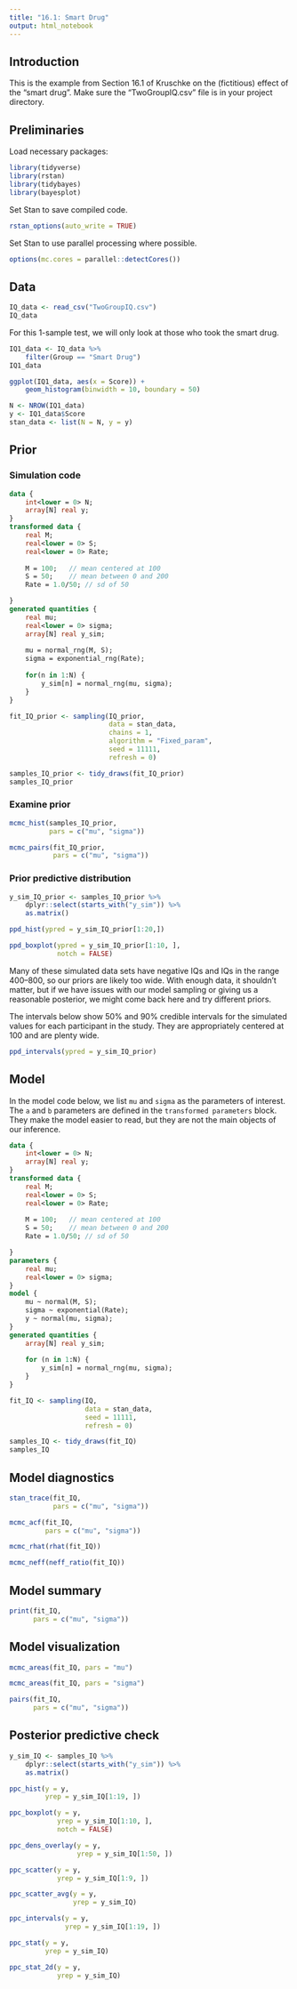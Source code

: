 ```yaml
---
title: "16.1: Smart Drug"
output: html_notebook
---
```



## Introduction

This is the example from Section 16.1 of Kruschke on the (fictitious) effect of the "smart drug". Make sure the "TwoGroupIQ.csv" file is in your project directory.


## Preliminaries

Load necessary packages:

```r
library(tidyverse)
library(rstan)
library(tidybayes)
library(bayesplot)
```

Set Stan to save compiled code.

```r
rstan_options(auto_write = TRUE)
```

Set Stan to use parallel processing where possible.

```r
options(mc.cores = parallel::detectCores())
```


## Data

```r
IQ_data <- read_csv("TwoGroupIQ.csv")
IQ_data
```

For this 1-sample test, we will only look at those who took the smart drug.

```r
IQ1_data <- IQ_data %>%
    filter(Group == "Smart Drug")
IQ1_data
```

```r
ggplot(IQ1_data, aes(x = Score)) +
    geom_histogram(binwidth = 10, boundary = 50)
```

```r
N <- NROW(IQ1_data)
y <- IQ1_data$Score
stan_data <- list(N = N, y = y)
```


## Prior

### Simulation code

```stan
data {
    int<lower = 0> N;
    array[N] real y;
}
transformed data {
    real M;
    real<lower = 0> S;
    real<lower = 0> Rate;
    
    M = 100;   // mean centered at 100
    S = 50;    // mean between 0 and 200
    Rate = 1.0/50; // sd of 50

}
generated quantities {
    real mu;
    real<lower = 0> sigma;
    array[N] real y_sim;
    
    mu = normal_rng(M, S);
    sigma = exponential_rng(Rate);
    
    for(n in 1:N) {
        y_sim[n] = normal_rng(mu, sigma);
    }
}
```

```r
fit_IQ_prior <- sampling(IQ_prior,
                         data = stan_data,
                         chains = 1,
                         algorithm = "Fixed_param",
                         seed = 11111,
                         refresh = 0)
```

```r
samples_IQ_prior <- tidy_draws(fit_IQ_prior)
samples_IQ_prior
```

### Examine prior

```r
mcmc_hist(samples_IQ_prior,
          pars = c("mu", "sigma"))
```

```r
mcmc_pairs(fit_IQ_prior,
           pars = c("mu", "sigma"))
```

### Prior predictive distribution

```r
y_sim_IQ_prior <- samples_IQ_prior %>%
    dplyr::select(starts_with("y_sim")) %>%
    as.matrix()
```

```r
ppd_hist(ypred = y_sim_IQ_prior[1:20,])
```



```r
ppd_boxplot(ypred = y_sim_IQ_prior[1:10, ],
            notch = FALSE)
```

Many of these simulated data sets have negative IQs and IQs in the range 400--800, so our priors are likely too wide. With enough data, it shouldn't matter, but if we have issues with our model sampling or giving us a reasonable posterior, we might come back here and try different priors.

The intervals below show 50% and 90% credible intervals for the simulated values for each participant in the study. They are appropriately centered at 100 and are plenty wide.

```r
ppd_intervals(ypred = y_sim_IQ_prior)
```


## Model

In the model code below, we list `mu` and `sigma` as the parameters of interest. The `a` and `b` parameters are defined in the `transformed parameters` block. They make the model easier to read, but they are not the main objects of our inference.

```stan
data {
    int<lower = 0> N;
    array[N] real y;
}
transformed data {
    real M;
    real<lower = 0> S;
    real<lower = 0> Rate;
    
    M = 100;   // mean centered at 100
    S = 50;    // mean between 0 and 200
    Rate = 1.0/50; // sd of 50

}
parameters {
    real mu;
    real<lower = 0> sigma;
}
model {
    mu ~ normal(M, S);
    sigma ~ exponential(Rate);
    y ~ normal(mu, sigma);
}
generated quantities {
    array[N] real y_sim;
    
    for (n in 1:N) {
        y_sim[n] = normal_rng(mu, sigma);
    }
}
```

```r
fit_IQ <- sampling(IQ,
                   data = stan_data,
                   seed = 11111,
                   refresh = 0)
```

```r
samples_IQ <- tidy_draws(fit_IQ)
samples_IQ
```

## Model diagnostics

```r
stan_trace(fit_IQ,
           pars = c("mu", "sigma"))
```

```r
mcmc_acf(fit_IQ,
         pars = c("mu", "sigma"))
```

```r
mcmc_rhat(rhat(fit_IQ))
```

```r
mcmc_neff(neff_ratio(fit_IQ))
```


## Model summary

```r
print(fit_IQ,
      pars = c("mu", "sigma"))
```


## Model visualization

```r
mcmc_areas(fit_IQ, pars = "mu")
```

```r
mcmc_areas(fit_IQ, pars = "sigma")
```

```r
pairs(fit_IQ,
      pars = c("mu", "sigma"))
```


## Posterior predictive check

```r
y_sim_IQ <- samples_IQ %>%
    dplyr::select(starts_with("y_sim")) %>%
    as.matrix()
```

```r
ppc_hist(y = y,
         yrep = y_sim_IQ[1:19, ])
```

```r
ppc_boxplot(y = y,
            yrep = y_sim_IQ[1:10, ],
            notch = FALSE)
```

```r
ppc_dens_overlay(y = y,
                 yrep = y_sim_IQ[1:50, ])
```

```r
ppc_scatter(y = y,
            yrep = y_sim_IQ[1:9, ])
```

```r
ppc_scatter_avg(y = y,
                yrep = y_sim_IQ)
```

```r
ppc_intervals(y = y,
              yrep = y_sim_IQ[1:19, ])
```

```r
ppc_stat(y = y,
         yrep = y_sim_IQ)
```

```r
ppc_stat_2d(y = y,
            yrep = y_sim_IQ)
```

